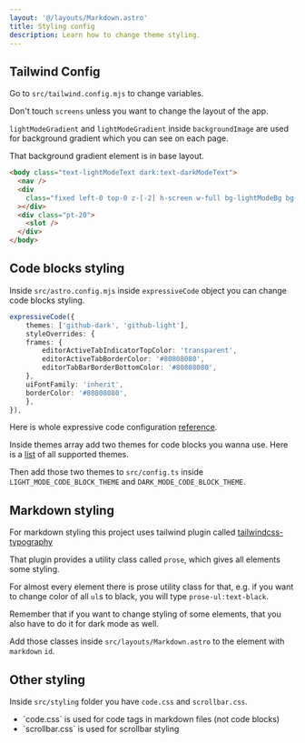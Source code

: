 ```yaml
---
layout: '@/layouts/Markdown.astro'
title: Styling config
description: Learn how to change theme styling.
---
```


## Tailwind Config

Go to `src/tailwind.config.mjs` to change variables.

Don't touch `screens` unless you want to change the layout of the app.

`lightModeGradient` and `lightModeGradient` inside
`backgroundImage` are used for background gradient which you can see on
each page.

That background gradient element is in base layout.

```html mark={3-5} title="src/layouts/Base.astro"
<body class="text-lightModeText dark:text-darkModeText">
  <nav />
  <div
    class="fixed left-0 top-0 z-[-2] h-screen w-full bg-lightModeBg bg-lightModeGradient transition-colors duration-[inherit] dark:bg-darkModeBg dark:bg-darkModeGradient"
  ></div>
  <div class="pt-20">
    <slot />
  </div>
</body>
```

## Code blocks styling

Inside `src/astro.config.mjs` inside `expressiveCode` object you can change code blocks styling.

```ts title="src/astro.config.mjs"
expressiveCode({
    themes: ['github-dark', 'github-light'],
    styleOverrides: {
    frames: {
        editorActiveTabIndicatorTopColor: 'transparent',
        editorActiveTabBorderColor: '#80808080',
        editorTabBarBorderBottomColor: '#80808080',
    },
    uiFontFamily: 'inherit',
    borderColor: '#80808080',
    },
}),

```

Here is whole expressive code configuration [reference](https://expressive-code.com/reference/configuration/).

Inside themes array add two themes for code blocks you wanna use. Here is a [list](https://expressive-code.com/guides/themes/#available-themes) of all supported themes.

Then add those two themes to `src/config.ts` inside `LIGHT_MODE_CODE_BLOCK_THEME` and `DARK_MODE_CODE_BLOCK_THEME`.

## Markdown styling

For markdown styling this project uses tailwind plugin called [tailwindcss-typography](https://github.com/tailwindlabs/tailwindcss-typography)

That plugin provides a utility class called `prose`, which gives all elements some styling.

For almost every element there is prose utility class for that, e.g. if you want to change color of all `ul`s to black, you will type `prose-ul:text-black`.

Remember that if you want to change styling of some elements, that you also have to do it for dark mode as well.

Add those classes inside `src/layouts/Markdown.astro` to the element with `markdown` `id`.

## Other styling

Inside `src/styling` folder you have `code.css` and `scrollbar.css`.

<ul>
  <li>`code.css` is used for code tags in markdown files (not code blocks)</li>
  <li>`scrollbar.css` is used for scrollbar styling</li>
</ul>

